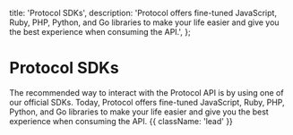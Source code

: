   title: 'Protocol SDKs',
  description: 'Protocol offers fine-tuned JavaScript, Ruby, PHP, Python, and Go libraries to make your life easier and give you the best experience when consuming the API.',
};


# Protocol SDKs

The recommended way to interact with the Protocol API is by using one of our official SDKs. Today, Protocol offers fine-tuned JavaScript, Ruby, PHP, Python, and Go libraries to make your life easier and give you the best experience when consuming the API. {{ className: 'lead' }}
